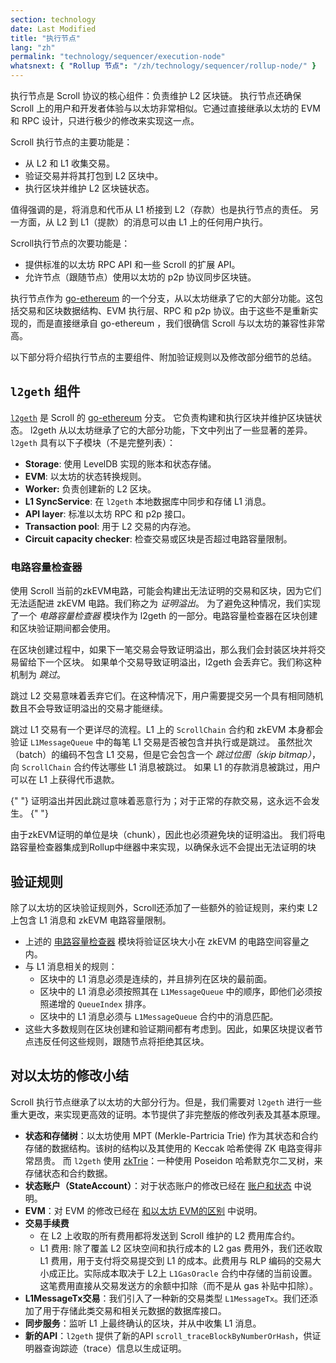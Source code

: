 ```yaml
---
section: technology
date: Last Modified
title: "执行节点"
lang: "zh"
permalink: "technology/sequencer/execution-node"
whatsnext: { "Rollup 节点": "/zh/technology/sequencer/rollup-node/" }
---
```



执行节点是 Scroll 协议的核心组件：负责维护 L2 区块链。
执行节点还确保 Scroll 上的用户和开发者体验与以太坊非常相似。它通过直接继承以太坊的 EVM 和 RPC 设计，只进行极少的修改来实现这一点。

Scroll 执行节点的主要功能是：
- 从 L2 和 L1 收集交易。
- 验证交易并将其打包到 L2 区块中。
- 执行区块并维护 L2 区块链状态。

值得强调的是，将消息和代币从 L1 桥接到 L2（存款）也是执行节点的责任。
另一方面，从 L2 到 L1（提款）的消息可以由 L1 上的任何用户执行。

Scroll执行节点的次要功能是：
- 提供标准的以太坊 RPC API 和一些 Scroll 的扩展 API。
- 允许节点（跟随节点）使用以太坊的 p2p 协议同步区块链。

执行节点作为 [go-ethereum](https://github.com/ethereum/go-ethereum) 的一个分支，从以太坊继承了它的大部分功能。这包括交易和区块数据结构、EVM 执行层、RPC 和 p2p 协议。由于这些不是重新实现的，而是直接继承自 go-ethereum ，我们很确信 Scroll 与以太坊的兼容性非常高。

以下部分将介绍执行节点的主要组件、附加验证规则以及修改部分细节的总结。

## `l2geth` 组件

[`l2geth`](https://github.com/scroll-tech/go-ethereum) 是 Scroll 的 [go-ethereum](https://github.com/ethereum/go-ethereum) 分支。 它负责构建和执行区块并维护区块链状态。 l2geth 从以太坊继承了它的大部分功能，下文中列出了一些显著的差异。 `l2geth` 具有以下子模块（不是完整列表）：
- **Storage**: 使用 LevelDB 实现的账本和状态存储。
- **EVM**: 以太坊的状态转换规则。
- **Worker:** 负责创建新的 L2 区块。
- **L1 SyncService**: 在 `l2geth` 本地数据库中同步和存储 L1 消息。
- **API layer**: 标准以太坊 RPC 和 p2p 接口。
- **Transaction pool**: 用于 L2 交易的内存池。
- **Circuit capacity checker**: 检查交易或区块是否超过电路容量限制。

### 电路容量检查器

使用 Scroll 当前的zkEVM电路，可能会构建出无法证明的交易和区块，因为它们无法适配进 zkEVM 电路。我们称之为 *证明溢出*。
为了避免这种情况，我们实现了一个 *电路容量检查器* 模块作为 l2geth 的一部分。电路容量检查器在区块创建和区块验证期间都会使用。

在区块创建过程中，如果下一笔交易会导致证明溢出，那么我们会封装区块并将交易留给下一个区块。
如果单个交易导致证明溢出，l2geth 会丢弃它。我们称这种机制为 *跳过*。

跳过 L2 交易意味着丢弃它们。在这种情况下，用户需要提交另一个具有相同随机数且不会导致证明溢出的交易才能继续。

跳过 L1 交易有一个更详尽的流程。L1 上的 `ScrollChain` 合约和 zkEVM 本身都会验证 `L1MessageQueue` 中的每笔 L1 交易是否被包含并执行或是跳过。
虽然批次（batch）的编码不包含 L1 交易，但是它会包含一个 *跳过位图（skip bitmap）*，向 `ScrollChain` 合约传达哪些 L1 消息被跳过。
如果 L1 的存款消息被跳过，用户可以在 L1 上获得代币退款。

<Aside type="note" title="注意">
  {" "}
  证明溢出并因此跳过意味着恶意行为；对于正常的存款交易，这永远不会发生。
  {" "}
</Aside>

由于zkEVM证明的单位是块（chunk），因此也必须避免块的证明溢出。
我们将电路容量检查器集成到Rollup中继器中来实现，以确保永远不会提出无法证明的块

## 验证规则

除了以太坊的区块验证规则外，Scroll还添加了一些额外的验证规则，来约束 L2 上包含 L1 消息和 zkEVM 电路容量限制。
- 上述的 [电路容量检查器](#circuit-capacity-checker) 模块将验证区块大小在 zkEVM 的电路空间容量之内。
- 与 L1 消息相关的规则：
    - 区块中的 L1 消息必须是连续的，并且排列在区块的最前面。
    - 区块中的 L1 消息必须按照其在 `L1MessageQueue` 中的顺序，即他们必须按照递增的 `QueueIndex` 排序。
    - 区块中的 L1 消息必须与 `L1MessageQueue` 合约中的消息匹配。
- 这些大多数规则在区块创建和验证期间都有考虑到。因此，如果区块提议者节点违反任何这些规则，跟随节点将拒绝其区块。


## 对以太坊的修改小结

Scroll 执行节点继承了以太坊的大部分行为。但是，我们需要对 `l2geth` 进行一些重大更改，来实现更高效的证明。本节提供了非完整版的修改列表及其基本原理。

- **状态和存储树**：以太坊使用 MPT (Merkle-Partricia Trie) 作为其状态和合约存储的数据结构。该树的结构以及其使用的 Keccak 哈希使得 ZK 电路变得非常昂贵。 而 `l2geth` 使用 [zkTrie](/technology/sequencer/zktrie)：一种使用 Poseidon 哈希默克尔二叉树，来存储状态和合约数据。
- **状态账户（StateAccount）**：对于状态账户的修改已经在 [账户和状态](/technology/chain/accounts) 中说明。
- **EVM**：对 EVM 的修改已经在 [和以太坊 EVM的区别](/technology/chain/differences) 中说明。
- **交易手续费**
    - 在 L2 上收取的所有费用都将发送到 Scroll 维护的 L2 费用库合约。
    - L1 费用: 除了覆盖 L2 区块空间和执行成本的 L2 gas 费用外，我们还收取 L1 费用，用于支付将交易提交到 L1 的成本。此费用与 RLP 编码的交易大小成正比。实际成本取决于 L2上 `L1GasOracle` 合约中存储的当前设置。这笔费用直接从交易发送方的余额中扣除（而不是从 gas 补贴中扣除）。
- **L1MessageTx交易**：我们引入了一种新的交易类型 `L1MessageTx`。我们还添加了用于存储此类交易和相关元数据的数据库接口。
- **同步服务**：监听 L1 上最终确认的区块，并从中收集 L1 消息。
- **新的API**：`l2geth` 提供了新的API `scroll_traceBlockByNumberOrHash`，供证明器查询踪迹（trace）信息以生成证明。
